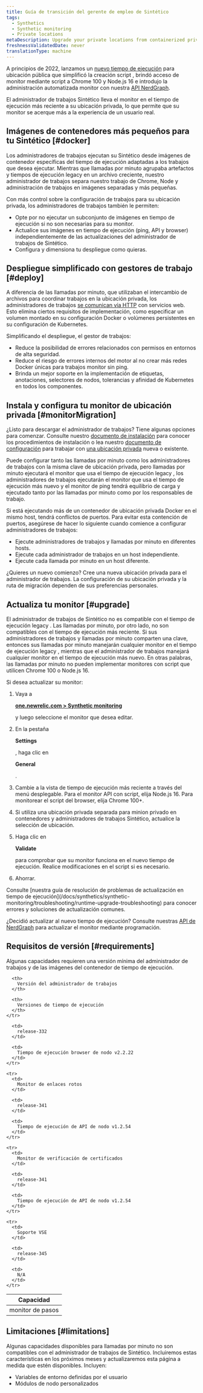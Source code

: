 ```yaml
---
title: Guía de transición del gerente de empleo de Sintético
tags:
  - Synthetics
  - Synthetic monitoring
  - Private locations
metaDescription: Upgrade your private locations from containerized private minion (CPM) to the synthetics job manager
freshnessValidatedDate: never
translationType: machine
---
```


A principios de 2022, lanzamos un [nuevo tiempo de ejecución](/docs/synthetics/synthetic-monitoring/using-monitors/new-runtime) para ubicación pública que simplificó la creación script , brindó acceso de monitor mediante script a Chrome 100 y Node.js 16 e introdujo la administración automatizada monitor con nuestra [API NerdGraph](/docs/apis/nerdgraph/examples/nerdgraph-synthetics-tutorial).

El administrador de trabajos Sintético lleva el monitor en el tiempo de ejecución más reciente a su ubicación privada, lo que permite que su monitor se acerque más a la experiencia de un usuario real.

## Imágenes de contenedores más pequeños para tu Sintético [#docker]

Los administradores de trabajos ejecutan su Sintético desde imágenes de contenedor específicas del tiempo de ejecución adaptadas a los trabajos que desea ejecutar. Mientras que llamadas por minuto agrupaba artefactos y tiempos de ejecución legacy en un archivo creciente, nuestro administrador de trabajos separa nuestro trabajo de Chrome, Node y administración de trabajos en imágenes separadas y más pequeñas.

Con más control sobre la configuración de trabajos para su ubicación privada, los administradores de trabajos también le permiten:

* Opte por no ejecutar un subconjunto de imágenes en tiempo de ejecución si no son necesarias para su monitor.
* Actualice sus imágenes en tiempo de ejecución (ping, API y browser) independientemente de las actualizaciones del administrador de trabajos de Sintético.
* Configura y dimensiona tu despliegue como quieras.

## Despliegue simplificado con gestores de trabajo [#deploy]

A diferencia de las llamadas por minuto, que utilizaban el intercambio de archivos para coordinar trabajos en la ubicación privada, los administradores de trabajos [se comunican vía HTTP](/docs/synthetics/synthetic-monitoring/private-locations/install-job-manager) con servicios web. Esto elimina ciertos requisitos de implementación, como especificar un volumen montado en su configuración Docker o volúmenes persistentes en su configuración de Kubernetes.

Simplificando el despliegue, el gestor de trabajos:

* Reduce la posibilidad de errores relacionados con permisos en entornos de alta seguridad.
* Reduce el riesgo de errores internos del motor al no crear más redes Docker únicas para trabajos monitor sin ping.
* Brinda un mejor soporte en la implementación de etiquetas, anotaciones, selectores de nodos, tolerancias y afinidad de Kubernetes en todos los componentes.

## Instala y configura tu monitor de ubicación privada [#monitorMigration]

¿Listo para descargar el administrador de trabajos? Tiene algunas opciones para comenzar. Consulte nuestro [documento de instalación](/docs/synthetics/synthetic-monitoring/private-locations/install-job-manager) para conocer los procedimientos de instalación o lea nuestro [documento de configuración](/docs/synthetics/synthetic-monitoring/private-locations/job-manager-configuration) para trabajar con [una ubicación privada](/docs/synthetics/synthetic-monitoring/private-locations/private-locations-overview-monitor-internal-sites-add-new-locations) nueva o existente.

Puede configurar tanto las llamadas por minuto como los administradores de trabajos con la misma clave de ubicación privada, pero llamadas por minuto ejecutará el monitor que usa el tiempo de ejecución legacy , los administradores de trabajos ejecutarán el monitor que usa el tiempo de ejecución más nuevo y el monitor de ping tendrá equilibrio de carga y ejecutado tanto por las llamadas por minuto como por los responsables de trabajo.

Si está ejecutando más de un contenedor de ubicación privada Docker en el mismo host, tendrá conflictos de puertos. Para evitar esta contención de puertos, asegúrese de hacer lo siguiente cuando comience a configurar administradores de trabajos:

* Ejecute administradores de trabajos y llamadas por minuto en diferentes hosts.
* Ejecute cada administrador de trabajos en un host independiente.
* Ejecute cada llamada por minuto en un host diferente.

¿Quieres un nuevo comienzo? Cree una nueva ubicación privada para el administrador de trabajos. La configuración de su ubicación privada y la ruta de migración dependen de sus preferencias personales.

## Actualiza tu monitor [#upgrade]

El administrador de trabajos de Sintético no es compatible con el tiempo de ejecución legacy . Las llamadas por minuto, por otro lado, no son compatibles con el tiempo de ejecución más reciente. Si sus administradores de trabajos y llamadas por minuto comparten una clave, entonces sus llamadas por minuto manejarán cualquier monitor en el tiempo de ejecución legacy , mientras que el administrador de trabajos manejará cualquier monitor en el tiempo de ejecución más nuevo. En otras palabras, las llamadas por minuto no pueden implementar monitores con script que utilicen Chrome 100 o Node.js 16.

Si desea actualizar su monitor:

1. Vaya a

   <DoNotTranslate>**[one.newrelic.com > Synthetic monitoring](https://one.newrelic.com/synthetics-nerdlets)**</DoNotTranslate>

   y luego seleccione el monitor que desea editar.

2. En la pestaña

   <DoNotTranslate>**Settings**</DoNotTranslate>

   , haga clic en

   <DoNotTranslate>**General**</DoNotTranslate>

   .

3. Cambie a la vista de tiempo de ejecución más reciente a través del menú desplegable. Para el monitor API con script, elija Node.js 16. Para monitorear el script del browser, elija Chrome 100+.

4. Si utiliza una ubicación privada separada para minion privado en contenedores y administradores de trabajos Sintético, actualice la selección de ubicación.

5. Haga clic en

   <DoNotTranslate>**Validate**</DoNotTranslate>

   para comprobar que su monitor funciona en el nuevo tiempo de ejecución. Realice modificaciones en el script si es necesario.

6. Ahorrar.

<Callout variant="tip">
  Consulte [nuestra guía de resolución de problemas de actualización en tiempo de ejecución](/docs/synthetics/synthetic-monitoring/troubleshooting/runtime-upgrade-troubleshooting) para conocer errores y soluciones de actualización comunes.
</Callout>

¿Decidió actualizar al nuevo tiempo de ejecución? Consulte nuestras [API de NerdGraph](/docs/apis/nerdgraph/examples/nerdgraph-synthetics-tutorial/#update-monitors) para actualizar el monitor mediante programación.

## Requisitos de versión [#requirements]

Algunas capacidades requieren una versión mínima del administrador de trabajos y de las imágenes del contenedor de tiempo de ejecución.

<table id="min-versions">
  <thead>
    <tr>
      <th>
        Capacidad
      </th>

      <th>
        Versión del administrador de trabajos
      </th>

      <th>
        Versiones de tiempo de ejecución
      </th>
    </tr>
  </thead>

  <tbody>
    <tr>
      <td>
        monitor de pasos
      </td>

      <td>
        release-332
      </td>

      <td>
        Tiempo de ejecución browser de nodo v2.2.22
      </td>
    </tr>

    <tr>
      <td>
        Monitor de enlaces rotos
      </td>

      <td>
        release-341
      </td>

      <td>
        Tiempo de ejecución de API de nodo v1.2.54
      </td>
    </tr>

    <tr>
      <td>
        Monitor de verificación de certificados
      </td>

      <td>
        release-341
      </td>

      <td>
        Tiempo de ejecución de API de nodo v1.2.54
      </td>
    </tr>

    <tr>
      <td>
        Soporte VSE
      </td>

      <td>
        release-345
      </td>

      <td>
        N/A
      </td>
    </tr>
  </tbody>
</table>

## Limitaciones [#limitations]

Algunas capacidades disponibles para llamadas por minuto no son compatibles con el administrador de trabajos de Sintético. Incluiremos estas características en los próximos meses y actualizaremos esta página a medida que estén disponibles. Incluyen:

* Variables de entorno definidas por el usuario
* Módulos de nodo personalizados